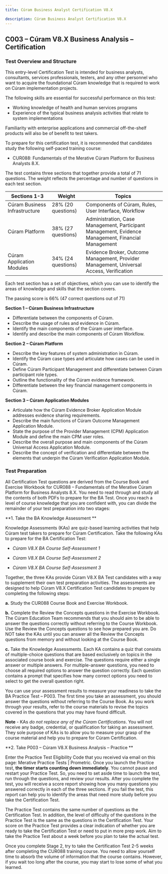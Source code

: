 ```yaml
---
title: Cúram Business Analyst Certification V8.X

description: Cúram Business Analyst Certification V8.X
---
```


## C003 – Cúram V8.X Business Analysis – Certification

### Test Overview and Structure

This entry-level Certification Test is intended for business analysts, consultants, services professionals, testers, and any other personnel who want to acquire the foundational Cúram knowledge that is required to work on Cúram implementation projects.

The following skills are essential for successful performance on this test:

+ Working knowledge of health and human services programs
+ Experience of the typical business analysis activities that relate to system implementations

Familiarity with enterprise applications and commercial off-the-shelf products will also be of benefit to test takers.

To prepare for this certification test, it is recommended that candidates study the following self-paced training course:

+ CUR088: Fundamentals of the Merative Cúram Platform for Business Analysts 8.X.

The test contains three sections that together provide a total of 71 questions. The weight reflects the percentage and number of questions in each test section.

| Sections 1-3 | Weight | Topics |
|--------------|--------|--------|
| Cúram Business Infrastructure | 28% (20 questions) | Components of Cúram, Rules, User Interface, Workflow |
| Cúram Platform | 38% (27 questions) | Administration, Case Management, Participant Management, Evidence Management, Financial Management |
| Cúram Application Modules | 34% (24 questions) | Evidence Broker, Outcome Management, Provider Management, Universal Access, Verification |

Each test section has a set of objectives, which you can use to identify the areas of knowledge and skills that the section covers.

The passing score is 66% (47 correct questions out of 71)

**Section 1 – Cúram Business Infrastructure**

+ Differentiate between the components of Cúram.
+ Describe the usage of rules and evidence in Cúram.
+ Identify the main components of the Cúram user interface.
+ Identify and describe the main components of Cúram Workflow.

**Section 2 – Cúram Platform**

+ Describe the key features of system administration in Cúram.
+ Identify the Cúram case types and articulate how cases can be used in Cúram.
+ Define Cúram Participant Management and differentiate between Cúram participant role types.
+ Outline the functionality of the Cúram evidence framework.
+ Differentiate between the key financial management components in Cúram.

**Section 3 – Cúram Application Modules**

+ Articulate how the Cúram Evidence Broker Application Module addresses evidence sharing requirements.
+ Describe the main functions of Cúram Outcome Management Application Module.
+ State the purpose of the Provider Management (CPM) Application Module and define the main CPM user roles.
+ Describe the overall purpose and main components of the Cúram Universal Access Application Module.
+ Describe the concept of verification and differentiate between the elements that underpin the Cúram Verification Application Module.

### Test Preparation

All Certification Test questions are derived from the Course Book and Exercise Workbook for CUR088 – Fundamentals of the Merative Cúram Platform for Business Analysts 8.X. You need to read through and study all the contents of both PDFs to prepare for the BA Test. Once you reach a level of course knowledge that you are confident with, you can divide the remainder of your test preparation into two stages:

**1. Take the BA Knowledge Assessment **

Knowledge Assessments (KAs) are quiz-based learning activities that help Cúram test takers to prepare for Cúram Certification. Take the following KAs to prepare for the BA Certification Test:

+ *Cúram V8.X BA Course Self-Assessment 1*

+ *Cúram V8.X BA Course Self-Assessment 2*

+ *Cúram V8.X BA Course Self-Assessment 3*

Together, the three KAs provide Cúram V8.X BA Test candidates with a way to supplement their own test preparation activities. The assessments are designed to help Cúram V8.X Certification Test candidates to prepare by completing the following steps:

**a.**	Study the CUR088 Course Book and Exercise Workbook.

**b.**	Complete the Review the Concepts questions in the Exercise Workbook. The Cúram Education Team recommends that you should aim to be able to answer the questions correctly without referring to the Course Workbook. Use the Review the Concepts questions to see how prepared you are. Do NOT take the KAs until you can answer all the Review the Concepts questions from memory and without looking at the Course Book.

**c.**	Take the Knowledge Assessments. Each KA contains a quiz that consists of multiple-choice questions that are based exclusively on topics in the associated course book and exercise. The questions require either a single answer or multiple answers. For multiple-answer questions, you need to choose all required options to answer the question correctly. Each question contains a prompt that specifies how many correct options you need to select to get the overall question right.

You can use your assessment results to measure your readiness to take the BA Practice Test – P003. The first time you take an assessment, you should answer the questions without referring to the Course Book. As you work through your results, refer to the course materials to revise the topics covered in the questions that you may have found difficult.

**Note** - KAs *do not replace any of the Cúram Certifications*. You will not receive any badge, credential, or qualification for taking an assessment. They sole purpose of KAs is to allow you to measure your grasp of the course material and help you to prepare for Cúram Certification.

**2. Take P003 – Cúram V8.X Business Analysis – Practice **

Enter the Practice Test Eligibility Code that you received via email on this page: <Link to="https://www.prometric.com/merat/launcher" target="new">Merative Practice Tests | Prometric</Link>. Once you launch the Practice test, **the timer starts counting down immediately**. You cannot pause and restart your Practice Test. So, you need to set aside time to launch the test, run through the questions, and review your results. After you complete the test, you will receive a score report showing how you many questions you answered correctly in each of the three sections. If you fail the test, this report can help you to identify the areas that need more study before you take the Certification Test.

The Practice Test contains the same number of questions as the Certification Test. In addition, the level of difficulty of the questions in the Practice Test is the same as the questions in the Certification Test. Your score on the Practice Test provides a clear indication of whether you are ready to take the Certification Test or need to put in more prep work. Aim to take the Practice Test about a week before you plan to take the actual test.

Once you complete Stage 2, try to take the Certification Test 2-5 weeks after completing the CUR088 training course. You need to allow yourself time to absorb the volume of information that the course contains. However, if you wait too long after the course, you may start to lose some of what you learned.